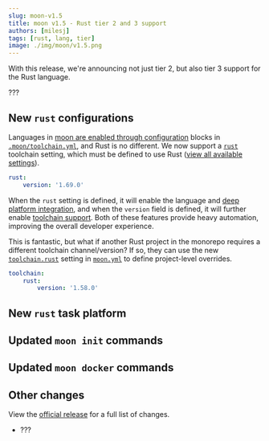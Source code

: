 ```yaml
---
slug: moon-v1.5
title: moon v1.5 - Rust tier 2 and 3 support
authors: [milesj]
tags: [rust, lang, tier]
image: ./img/moon/v1.5.png
---
```


With this release, we're announcing not just tier 2, but also tier 3 support for the Rust language.

<!--truncate-->

???

## New `rust` configurations

Languages in
[moon are enabled through configuration](/docs/how-it-works/languages#enabling-a-language) blocks in
[`.moon/toolchain.yml`](/docs/config/toolchain), and Rust is no different. We now support a
[`rust`](/docs/config/toolchain#rust) toolchain setting, which must be defined to use Rust
([view all available settings](/docs/config/toolchain#rust)).

```yaml title=".moon/toolchain.yml"
rust:
	version: '1.69.0'
```

When the `rust` setting is defined, it will enable the language and
[deep platform integration](/docs/how-it-works/languages#tier-2--platform), and when the `version`
field is defined, it will further enable
[toolchain support](/docs/how-it-works/languages#tier-3--toolchain). Both of these features provide
heavy automation, improving the overall developer experience.

This is fantastic, but what if another Rust project in the monorepo requires a different toolchain
channel/version? If so, they can use the new [`toolchain.rust`](/docs/config/project#rust) setting
in [`moon.yml`](/docs/config/project) to define project-level overrides.

```yaml title="<project>/moon.yml"
toolchain:
	rust:
		version: '1.58.0'
```

## New `rust` task platform

## Updated `moon init` commands

## Updated `moon docker` commands

## Other changes

View the [official release](https://github.com/moonrepo/moon/releases/tag/v1.5.0) for a full list of
changes.

- ???
